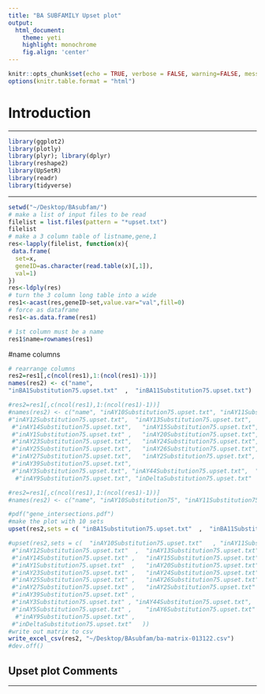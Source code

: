 ```yaml
---
title: "BA SUBFAMILY Upset plot"
output: 
  html_document:
    theme: yeti
    highlight: monochrome
    fig.align: 'center'
---
```


```r
knitr::opts_chunk$set(echo = TRUE, verbose = FALSE, warning=FALSE, message=FALSE)
options(knitr.table.format = "html")
```

# Introduction


***

```r
library(ggplot2)
library(plotly)
library(plyr); library(dplyr)
library(reshape2)
library(UpSetR)
library(readr)
library(tidyverse)


```

***

```r
setwd("~/Desktop/BAsubfam/")
# make a list of input files to be read
filelist = list.files(pattern = "*upset.txt")
filelist
# make a 3 column table of listname,gene,1
res<-lapply(filelist, function(x){
 data.frame(
  set=x,
  geneID=as.character(read.table(x)[,1]),
  val=1)
})
res<-ldply(res)
# turn the 3 column long table into a wide
res1<-acast(res,geneID~set,value.var="val",fill=0) 
# force as dataframe
res1<-as.data.frame(res1)

# 1st column must be a name
res1$name=rownames(res1)
```

#name columns

```r
# rearrange columns
res2=res1[,c(ncol(res1),1:(ncol(res1)-1))]
names(res2) <- c("name", 
"inBA1Substitution75.upset.txt"  ,  "inBA11Substitution75.upset.txt")

#res2=res1[,c(ncol(res1),1:(ncol(res1)-1))]
#names(res2) <- c("name", "inAY10Substitution75.upset.txt", "inAY11Substitution75.upset.txt",
#"inAY12Substitution75.upset.txt",  "inAY13Substitution75.upset.txt", 
 #"inAY14Substitution75.upset.txt",   "inAY15Substitution75.upset.txt", 
 #"inAY1Substitution75.upset.txt" ,   "inAY20Substitution75.upset.txt", 
 #"inAY23Substitution75.upset.txt",   "inAY24Substitution75.upset.txt", 
 #"inAY25Substitution75.upset.txt",   "inAY26Substitution75.upset.txt", 
 #"inAY27Substitution75.upset.txt",   "inAY2Substitution75.upset.txt",  
 #"inAY39Substitution75.upset.txt",   
 #"inAY3Substitution75.upset.txt", "inAY44Substitution75.upset.txt",  "inAY4dot2Substitution75.upset.txt",  #"inAY4Substitution75.upset.txt",  "inAY5Substitution75.upset.txt","inAY6Substitution75.upset.txt",  
  #"inAY9Substitution75.upset.txt", "inDeltaSubstitution75.upset.txt"   ) 

#res2=res1[,c(ncol(res1),1:(ncol(res1)-1))]
#names(res2) <- c("name", "inAY10Substitution75", "inAY11Substitution75", "inAY12Substitution75", "inAY13Substitution75", "inAY14Substitution75", "inAY15Substitution75", "inAY1Substitution75", "inAY20Substitution75", "inAY23Substitution75", "inAY24Substitution75", "inAY25Substitution75", "inAY26Substitution75", "inAY27Substitution75", "inAY2Substitution75", "inAY3dot1Substitution75","inAY3Substitution75", "inAY4Substitution75", "inAY5Substitution75", "inAY6Substitution75", "inAY7dot1Substitution75", "inAY9Substitution75", "inDeltaSubstitution75") 
```

```r
#pdf("gene_intersections.pdf")
#make the plot with 10 sets
upset(res2,sets = c( "inBA1Substitution75.upset.txt"  ,  "inBA11Substitution75.upset.txt"))

#upset(res2,sets = c(  "inAY10Substitution75.upset.txt"   , "inAY11Substitution75.upset.txt"  , 
 #"inAY12Substitution75.upset.txt"  ,  "inAY13Substitution75.upset.txt"  , 
 #"inAY14Substitution75.upset.txt" ,   "inAY15Substitution75.upset.txt"  , 
 #"inAY1Substitution75.upset.txt"  ,   "inAY20Substitution75.upset.txt"  , 
 #"inAY23Substitution75.upset.txt" ,   "inAY24Substitution75.upset.txt"  , 
 #"inAY25Substitution75.upset.txt" ,   "inAY26Substitution75.upset.txt"  , 
 #"inAY27Substitution75.upset.txt" ,   "inAY2Substitution75.upset.txt"  ,  
 #"inAY39Substitution75.upset.txt" ,   
 #"inAY3Substitution75.upset.txt" , "inAY44Substitution75.upset.txt",  "inAY4dot2Substitution75.upset.txt"   #,  "inAY4Substitution75.upset.txt"   , 
 #"inAY5Substitution75.upset.txt" ,    "inAY6Substitution75.upset.txt"  ,  
  #"inAY9Substitution75.upset.txt" ,   
 #"inDeltaSubstitution75.upset.txt"   ))
#write out matrix to csv
write_excel_csv(res2, "~/Desktop/BAsubfam/ba-matrix-013122.csv")
#dev.off()
```

## Upset plot Comments

***
